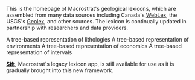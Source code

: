 
<PageHeader title="Lexicon"></PageHeader>

This is the homepage of Macrostrat's geological lexicons, which are
assembled from many data sources including Canada's [WebLex](https://weblex.canada.ca/weblexnet4/weblex_e.aspx),
the USGS's [Geolex](https://ngmdb.usgs.gov/Geolex/search), and other
sources. The lexicon is continually updated in partnership with
researchers and data providers.

<LinkCard href="/lex/lithology" title="Lithologies">
  A tree-based representation of lithologies
</LinkCard>
<LinkCard href="/lex/environments" title="Environments">
  A tree-based representation of environments
</LinkCard>
<LinkCard href="/lex/economics" title="Economics">
  A tree-based representation of economics
</LinkCard>
<LinkCard href="/lex/intervals" title="Intervals">
  A tree-based representation of intervals
</LinkCard>
<LinkCard href="/lex/timescales" title="Timescales"></LinkCard>
<LinkCard href="/lex/strat-names" title="Stratigraphic names"></LinkCard>
<LinkCard href="/lex/groups" title="Column Groups"></LinkCard>

**[Sift](/sift)**, Macrostrat's legacy lexicon app, is still available for use
as it is gradually brought into this new framework.
